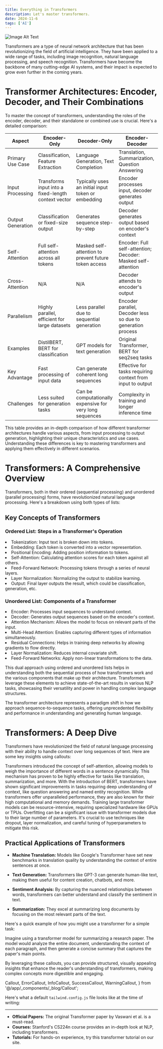 ```yaml
---
title: Everything in Transformers
description: Let's master transformers.
date: 2024-11-6
tags: ['AI']
---
```


![Image Alt Text](./images/transformer.png)

<CustomParagraph>
  Transformers are a type of neural network architecture that has been
  revolutionizing the field of artificial intelligence. They have been applied
  to a wide range of tasks, including image recognition, natural language
  processing, and speech recognition. Transformers have become the backbone of
  many cutting-edge AI systems, and their impact is expected to grow even
  further in the coming years.
</CustomParagraph>


# Transformer Architectures: Encoder, Decoder, and Their Combinations

To master the concept of transformers, understanding the roles of the encoder, decoder, and their standalone or combined use is crucial. Here's a detailed comparison:

<Table>
  <thead>
    <tr>
      <Th>Aspect</Th>
      <Th>Encoder-Only</Th>
      <Th>Decoder-Only</Th>
      <Th>Encoder-Decoder</Th>
    </tr>
  </thead>
  <tbody>
    <tr>
      <Td>Primary Use Case</Td>
      <Td>Classification, Feature Extraction</Td>
      <Td>Language Generation, Text Completion</Td>
      <Td>Translation, Summarization, Question Answering</Td>
    </tr>
    <tr>
      <Td>Input Processing</Td>
      <Td>Transforms input into a fixed-length context vector</Td>
      <Td>Typically uses an initial input token or embedding</Td>
      <Td>Encoder processes input, decoder generates output</Td>
    </tr>
    <tr>
      <Td>Output Generation</Td>
      <Td>Classification or fixed-size output</Td>
      <Td>Generates sequence step-by-step</Td>
      <Td>Decoder generates output based on encoder's context</Td>
    </tr>
    <tr>
      <Td>Self-Attention</Td>
      <Td>Full self-attention across all tokens</Td>
      <Td>Masked self-attention to prevent future token access</Td>
      <Td>Encoder: Full self-attention; Decoder: Masked self-attention</Td>
    </tr>
    <tr>
      <Td>Cross-Attention</Td>
      <Td>N/A</Td>
      <Td>N/A</Td>
      <Td>Decoder attends to encoder's output</Td>
    </tr>
    <tr>
      <Td>Parallelism</Td>
      <Td>Highly parallel, efficient for large datasets</Td>
      <Td>Less parallel due to sequential generation</Td>
      <Td>Encoder parallel, Decoder less so due to generation process</Td>
    </tr>
    <tr>
      <Td>Examples</Td>
      <Td>DistilBERT, BERT for classification</Td>
      <Td>GPT models for text generation</Td>
      <Td>Original Transformer, BERT for seq2seq tasks</Td>
    </tr>
    <tr>
      <Td>Key Advantage</Td>
      <Td>Fast processing of input data</Td>
      <Td>Can generate coherent long sequences</Td>
      <Td>Effective for tasks requiring context from input to output</Td>
    </tr>
    <tr>
      <Td>Challenges</Td>
      <Td>Less suited for generation tasks</Td>
      <Td>Can be computationally expensive for very long sequences</Td>
      <Td>Complexity in training and longer inference time</Td>
    </tr>
  </tbody>
</Table>

This table provides an in-depth comparison of how different transformer architectures handle various aspects, from input processing to output generation, highlighting their unique characteristics and use cases. Understanding these differences is key to mastering transformers and applying them effectively in different scenarios.


# Transformers: A Comprehensive Overview

Transformers, both in their ordered (sequential processing) and unordered (parallel processing) forms, have revolutionized natural language processing. Here's a breakdown using both types of lists:

## Key Concepts of Transformers

### Ordered List: Steps in a Transformer's Operation

<List ordered={true}>
  <li>Tokenization: Input text is broken down into tokens.</li>
  <li>Embedding: Each token is converted into a vector representation.</li>
  <li>Positional Encoding: Adding position information to tokens.</li>
  <li>
    Self-Attention: Calculating attention scores for each token against all
    others.
  </li>
  <li>
    Feed-Forward Network: Processing tokens through a series of neural layers.
  </li>
  <li>Layer Normalization: Normalizing the output to stabilize learning.</li>
  <li>
    Output: Final layer outputs the result, which could be classification,
    generation, etc.
  </li>
</List>

### Unordered List: Components of a Transformer

<List>
  <li>Encoder: Processes input sequences to understand context.</li>
  <li>Decoder: Generates output sequences based on the encoder's context.</li>
  <li>
    Attention Mechanism: Allows the model to focus on relevant parts of the
    input.
  </li>
  <li>
    Multi-Head Attention: Enables capturing different types of information
    simultaneously.
  </li>
  <li>
    Residual Connections: Helps in training deep networks by allowing gradients
    to flow directly.
  </li>
  <li>Layer Normalization: Reduces internal covariate shift.</li>
  <li>Feed-Forward Networks: Apply non-linear transformations to the data.</li>
</List>

This dual approach using ordered and unordered lists helps in understanding both the sequential process of how transformers work and the various components that make up their architecture. Transformers leverage these elements to achieve state-of-the-art results in various NLP tasks, showcasing their versatility and power in handling complex language structures.


<Quote>
  The transformer architecture represents a paradigm shift in how we approach
  sequence-to-sequence tasks, offering unprecedented flexibility and performance
  in understanding and generating human language.
</Quote>


# Transformers: A Deep Dive

Transformers have revolutionized the field of natural language processing with their ability to handle context over long sequences of text. Here are some key insights using callouts:

<InfoCallout title="Why Transformers?">
  Transformers introduced the concept of self-attention, allowing models to
  weigh the importance of different words in a sentence dynamically. This
  mechanism has proven to be highly effective for tasks like translation,
  summarization, and more.
</InfoCallout>

<SuccessCallout title="Performance Boost">
  With the introduction of BERT, transformers have shown significant
  improvements in tasks requiring deep understanding of context, like question
  answering and named entity recognition.
</SuccessCallout>

<WarningCallout title="Resource Intensive">
  While transformers offer unparalleled performance, they are also known for
  their high computational and memory demands. Training large transformer models
  can be resource-intensive, requiring specialized hardware like GPUs or TPUs.
</WarningCallout>

<ErrorCallout title="Common Pitfalls">
  Overfitting can be a significant issue with transformer models due to their
  large number of parameters. It's crucial to use techniques like dropout, layer
  normalization, and careful tuning of hyperparameters to mitigate this risk.
</ErrorCallout>

## Practical Applications of Transformers

- **Machine Translation:** Models like Google's Transformer have set new benchmarks in translation quality by understanding the context of entire sentences at once.

- **Text Generation:** Transformers like GPT-3 can generate human-like text, making them useful for content creation, chatbots, and more.

- **Sentiment Analysis:** By capturing the nuanced relationships between words, transformers can better understand and classify the sentiment in text.

- **Summarization:** They excel at summarizing long documents by focusing on the most relevant parts of the text.

Here's a quick example of how you might use a transformer for a simple task:

<Callout variant="default" emoji="📝" title="Example Use Case">
  Imagine using a transformer model for summarizing a research paper. The model
  would analyze the entire document, understanding the context of each
  paragraph, and then generate a concise summary that captures the paper's main
  points.
</Callout>

By leveraging these callouts, you can provide structured, visually appealing insights that enhance the reader's understanding of transformers, making complex concepts more digestible and engaging.

  Callout,
  ErrorCallout,
  InfoCallout,
  SuccessCallout,
  WarningCallout,
} from '@/app/_components/_blog/Callout';

Here's what a default `tailwind.config.js` file looks like at the time of writing:

<HR />


- **Official Papers:** The original <HLink href="https://arxiv.org/abs/1706.03762">Transformer paper</HLink> by Vaswani et al. is a must-read.
- **Courses:** Stanford's <HLink href="https://cs224n.stanford.edu/">CS224n</HLink> course provides an in-depth look at NLP, including transformers.
- **Tutorials:** For hands-on experience, try this <HLink href="/tutorials/transformer-tutorial">transformer tutorial</HLink> on our site.

